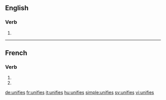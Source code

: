 {{also|unifiés}}
==English==

===Verb===
{{head|en|verb form}}

# {{en-third-person singular of|unify}}

----

==French==

===Verb===
{{fr-verb-form}}

# {{inflection of|unifier||2|s|pres|ind|lang=fr}}
# {{inflection of|unifier||2|s|pres|sub|lang=fr}}

[[de:unifies]]
[[fr:unifies]]
[[it:unifies]]
[[hu:unifies]]
[[simple:unifies]]
[[sv:unifies]]
[[vi:unifies]]